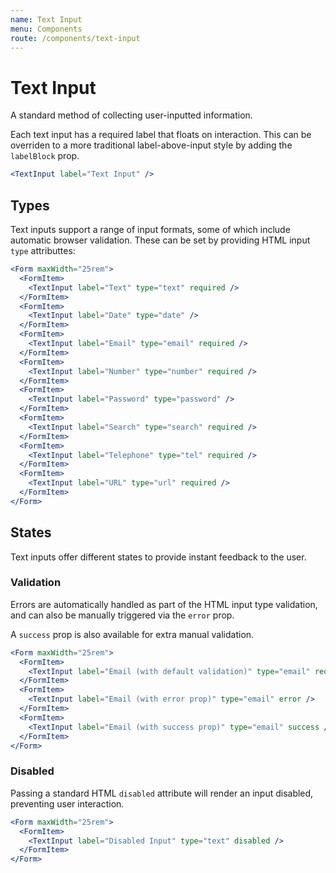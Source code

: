 ```yaml
---
name: Text Input
menu: Components
route: /components/text-input
---
```



# Text Input

A standard method of collecting user-inputted information.

Each text input has a required label that floats on interaction. This can be
overriden to a more traditional label-above-input style by adding the
`labelBlock` prop.

```jsx react-live
<TextInput label="Text Input" />
```

## Types

Text inputs support a range of input formats, some of which include automatic
browser validation. These can be set by providing HTML input `type` attributtes:

```jsx react-live
<Form maxWidth="25rem">
  <FormItem>
    <TextInput label="Text" type="text" required />
  </FormItem>
  <FormItem>
    <TextInput label="Date" type="date" />
  </FormItem>
  <FormItem>
    <TextInput label="Email" type="email" required />
  </FormItem>
  <FormItem>
    <TextInput label="Number" type="number" required />
  </FormItem>
  <FormItem>
    <TextInput label="Password" type="password" />
  </FormItem>
  <FormItem>
    <TextInput label="Search" type="search" required />
  </FormItem>
  <FormItem>
    <TextInput label="Telephone" type="tel" required />
  </FormItem>
  <FormItem>
    <TextInput label="URL" type="url" required />
  </FormItem>
</Form>
```

## States

Text inputs offer different states to provide instant feedback to the user.

### Validation

Errors are automatically handled as part of the HTML input type validation, and
can also be manually triggered via the `error` prop.

A `success` prop is also available for extra manual validation.

```jsx react-live
<Form maxWidth="25rem">
  <FormItem>
    <TextInput label="Email (with default validation)" type="email" required />
  </FormItem>
  <FormItem>
    <TextInput label="Email (with error prop)" type="email" error />
  </FormItem>
  <FormItem>
    <TextInput label="Email (with success prop)" type="email" success />
  </FormItem>
</Form>
```

### Disabled

Passing a standard HTML `disabled` attribute will render an input disabled,
preventing user interaction.

```jsx react-live
<Form maxWidth="25rem">
  <FormItem>
    <TextInput label="Disabled Input" type="text" disabled />
  </FormItem>
</Form>
```
